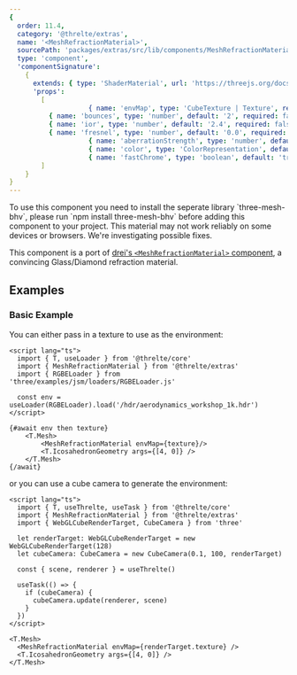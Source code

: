 ```yaml
---
{
  order: 11.4,
  category: '@threlte/extras',
  name: '<MeshRefractionMaterial>',
  sourcePath: 'packages/extras/src/lib/components/MeshRefractionMaterial/MeshRefractionMaterial.svelte',
  type: 'component',
  'componentSignature':
    {
      extends: { type: 'ShaderMaterial', url: 'https://threejs.org/docs/index.html#api/en/materials/ShaderMaterial' },
      'props':
        [
					{ name: 'envMap', type: 'CubeTexture | Texture', required: true },
          { name: 'bounces', type: 'number', default: '2', required: false, description: 'Number of ray-cast bounces, it can be expensive to have too many' },
          { name: 'ior', type: 'number', default: '2.4', required: false, description: 'Refraction index' },
          { name: 'fresnel', type: 'number', default: '0.0', required: false, description: 'Fresnel (strip light)' },
					{ name: 'aberrationStrength', type: 'number', default: '0.0', required: false, description: 'RGB shift intensity, can be expensive' },
					{ name: 'color', type: 'ColorRepresentation', default: 'white', required: false },
					{ name: 'fastChrome', type: 'boolean', default: 'true', required: false, description: 'If this is on it uses fewer ray casts for the RGB shift sacrificing physical accuracy' },
        ]
    }
}
---
```

<Tip type="info">
  To use this component you need to install the seperate library `three-mesh-bhv`, please run `npm install three-mesh-bhv` before adding this component to your project.
</Tip>

<Tip type="experimental">
	This material may not work reliably on some devices or browsers. We're investigating possible fixes.
</Tip>

This component is a port of [drei's `<MeshRefractionMaterial>`
component](https://github.com/pmndrs/drei#meshrefractionmaterial), a convincing Glass/Diamond refraction material.

<Example path="extras/mesh-refraction-material" />

## Examples

### Basic Example

You can either pass in a texture to use as the environment:

```svelte title="RefractionWithTexture.svelte"
<script lang="ts">
  import { T, useLoader } from '@threlte/core'
  import { MeshRefractionMaterial } from '@threlte/extras'
  import { RGBELoader } from 'three/examples/jsm/loaders/RGBELoader.js'

  const env = useLoader(RGBELoader).load('/hdr/aerodynamics_workshop_1k.hdr')
</script>

{#await env then texture}
	<T.Mesh>
		<MeshRefractionMaterial envMap={texture}/>
		<T.IcosahedronGeometry args={[4, 0]} />
	</T.Mesh>
{/await}
```

or you can use a cube camera to generate the environment:

```svelte title="RefractionWithCubeCamera.svelte"
<script lang="ts">
  import { T, useThrelte, useTask } from '@threlte/core'
  import { MeshRefractionMaterial } from '@threlte/extras'
  import { WebGLCubeRenderTarget, CubeCamera } from 'three'

  let renderTarget: WebGLCubeRenderTarget = new WebGLCubeRenderTarget(128)
  let cubeCamera: CubeCamera = new CubeCamera(0.1, 100, renderTarget)

  const { scene, renderer } = useThrelte()

  useTask(() => {
    if (cubeCamera) {
      cubeCamera.update(renderer, scene)
    }
  })
</script>

<T.Mesh>
  <MeshRefractionMaterial envMap={renderTarget.texture} />
  <T.IcosahedronGeometry args={[4, 0]} />
</T.Mesh>
```
